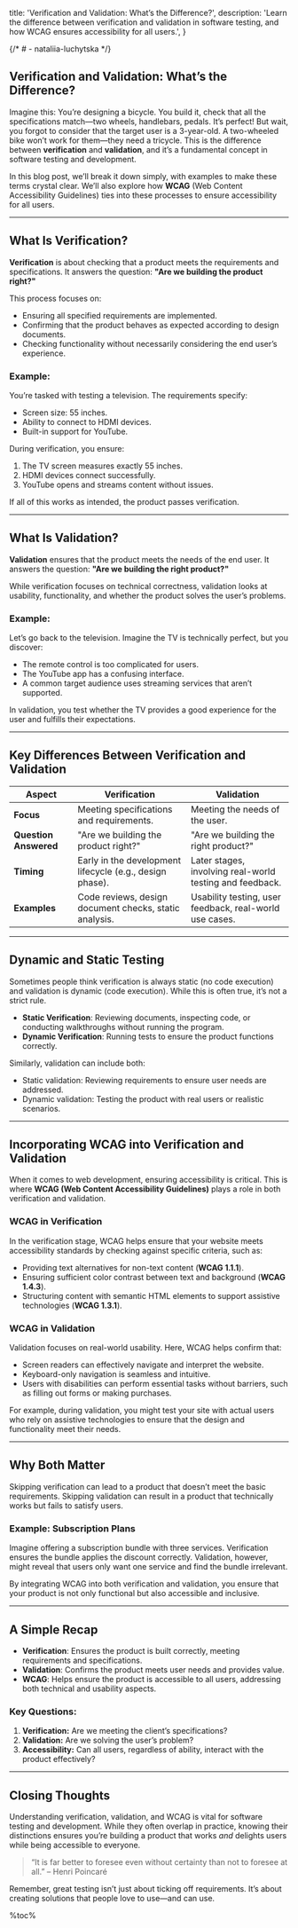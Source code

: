 
  title: 'Verification and Validation: What’s the Difference?',
  description: 'Learn the difference between verification and validation in software testing, and how WCAG ensures accessibility for all users.',
}

<article>

{/* # - nataliia-luchytska */}

# Verification and Validation: What’s the Difference?

Imagine this: You’re designing a bicycle. You build it, check that all the specifications match—two wheels, handlebars, pedals. It’s perfect! But wait, you forgot to consider that the target user is a 3-year-old. A two-wheeled bike won’t work for them—they need a tricycle. This is the difference between **verification** and **validation**, and it’s a fundamental concept in software testing and development.

In this blog post, we’ll break it down simply, with examples to make these terms crystal clear. We’ll also explore how **WCAG** (Web Content Accessibility Guidelines) ties into these processes to ensure accessibility for all users.

---

## What Is Verification?

**Verification** is about checking that a product meets the requirements and specifications. It answers the question: **"Are we building the product right?"**

This process focuses on:
- Ensuring all specified requirements are implemented.
- Confirming that the product behaves as expected according to design documents.
- Checking functionality without necessarily considering the end user’s experience.

### Example:
You’re tasked with testing a television. The requirements specify:
- Screen size: 55 inches.
- Ability to connect to HDMI devices.
- Built-in support for YouTube.

During verification, you ensure:
1. The TV screen measures exactly 55 inches.
2. HDMI devices connect successfully.
3. YouTube opens and streams content without issues.

If all of this works as intended, the product passes verification.

---

## What Is Validation?

**Validation** ensures that the product meets the needs of the end user. It answers the question: **"Are we building the right product?"**

While verification focuses on technical correctness, validation looks at usability, functionality, and whether the product solves the user’s problems.

### Example:
Let’s go back to the television. Imagine the TV is technically perfect, but you discover:
- The remote control is too complicated for users.
- The YouTube app has a confusing interface.
- A common target audience uses streaming services that aren’t supported.

In validation, you test whether the TV provides a good experience for the user and fulfills their expectations.

---

## Key Differences Between Verification and Validation

| **Aspect**            | **Verification**                                              | **Validation**                                              |
|------------------------|--------------------------------------------------------------|------------------------------------------------------------|
| **Focus**             | Meeting specifications and requirements.                     | Meeting the needs of the user.                             |
| **Question Answered** | "Are we building the product right?"                         | "Are we building the right product?"                      |
| **Timing**            | Early in the development lifecycle (e.g., design phase).     | Later stages, involving real-world testing and feedback.   |
| **Examples**          | Code reviews, design document checks, static analysis.       | Usability testing, user feedback, real-world use cases.    |

---

## Dynamic and Static Testing

Sometimes people think verification is always static (no code execution) and validation is dynamic (code execution). While this is often true, it’s not a strict rule.

- **Static Verification**: Reviewing documents, inspecting code, or conducting walkthroughs without running the program.
- **Dynamic Verification**: Running tests to ensure the product functions correctly.

Similarly, validation can include both:
- Static validation: Reviewing requirements to ensure user needs are addressed.
- Dynamic validation: Testing the product with real users or realistic scenarios.

---

## Incorporating WCAG into Verification and Validation

When it comes to web development, ensuring accessibility is critical. This is where **WCAG (Web Content Accessibility Guidelines)** plays a role in both verification and validation.

### WCAG in Verification
In the verification stage, WCAG helps ensure that your website meets accessibility standards by checking against specific criteria, such as:
- Providing text alternatives for non-text content (**WCAG 1.1.1**).
- Ensuring sufficient color contrast between text and background (**WCAG 1.4.3**).
- Structuring content with semantic HTML elements to support assistive technologies (**WCAG 1.3.1**).

### WCAG in Validation
Validation focuses on real-world usability. Here, WCAG helps confirm that:
- Screen readers can effectively navigate and interpret the website.
- Keyboard-only navigation is seamless and intuitive.
- Users with disabilities can perform essential tasks without barriers, such as filling out forms or making purchases.

For example, during validation, you might test your site with actual users who rely on assistive technologies to ensure that the design and functionality meet their needs.

---

## Why Both Matter

Skipping verification can lead to a product that doesn’t meet the basic requirements. Skipping validation can result in a product that technically works but fails to satisfy users.

### Example: Subscription Plans
Imagine offering a subscription bundle with three services. Verification ensures the bundle applies the discount correctly. Validation, however, might reveal that users only want one service and find the bundle irrelevant.

By integrating WCAG into both verification and validation, you ensure that your product is not only functional but also accessible and inclusive.

---

## A Simple Recap

- **Verification**: Ensures the product is built correctly, meeting requirements and specifications.
- **Validation**: Confirms the product meets user needs and provides value.
- **WCAG**: Helps ensure the product is accessible to all users, addressing both technical and usability aspects.

### Key Questions:
1. **Verification:** Are we meeting the client’s specifications?
2. **Validation:** Are we solving the user’s problem?
3. **Accessibility:** Can all users, regardless of ability, interact with the product effectively?

---

## Closing Thoughts

Understanding verification, validation, and WCAG is vital for software testing and development. While they often overlap in practice, knowing their distinctions ensures you’re building a product that works *and* delights users while being accessible to everyone.

> “It is far better to foresee even without certainty than not to foresee at all.” – Henri Poincaré

Remember, great testing isn’t just about ticking off requirements. It’s about creating solutions that people love to use—and can use.

</article>

%toc%
